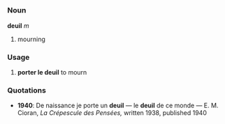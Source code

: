=={{fr}}==
===Noun===
'''deuil''' ''m''
# mourning
===Usage===
# '''porter le deuil''' to mourn
===Quotations===
*'''1940''': De naissance je porte un '''deuil''' &mdash; le '''deuil''' de ce monde &mdash; E. M. Cioran, ''La Crépescule des Pensées,'' written 1938, published 1940